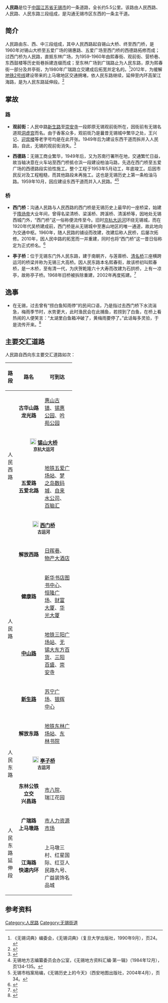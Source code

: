 {{Infobox China Road
|路牌類型 = Wuxi
|中文道路名称=人民路
|道路名称拼音=RENMIN LU
|道路方向=WE
|图片=
|图片说明= 人民路夜景
|道路属性=
|道路总长度=5.5
|车速限制=
|行车线数量=
|所在地区= [[无锡市|无锡市]][[崇安区|崇安区]]-[[无锡市|无锡市]][[北塘区|北塘区]]
|起点=古华山路
|终点=江海东路
|道路命名日期=
|命名缘由=
|道路旧名=熙春街、观前街、西德路等
|道路动工日期=
|通车日期=
|路段主要建筑=无锡市一中、百脑汇、<br>恒隆广场、苏宁广场、<br>银辉中心
|收费=
}}

'''人民路'''是位于[[中国|中国]][[江苏省|江苏省]][[无锡市|无锡市]]的一条道路，全长约5.5公里。该路由人民西路、人民路、人民东路三段组成，是沟通无锡市区东西的一条主干道。

== 简介 ==
{{Multiple image
|align     = right
|direction = vertical
|width     = 260
|image1    =
|caption1  = 中山路与人民路交汇路口
}}

人民路由东、西、中三段组成，其中人民西路起自锡山大桥、终至西门桥，是1960年对锡山大桥至五爱广场的锡惠路、五爱广场至西门桥的西德路拓修而成；过西门桥为人民路，直抵东林广场，为1959-1960年由熙春街、观前街、营桥巷、东西鼓楼等历史街巷拆建连缀而成；至东林广场到广瑞路止为人民东路，原为熙春街一部分及井亭街，为1980年广瑞路立交建成后拓宽并定名的。<ref>《无锡词典》编委会，《无锡词典》（复旦大学出版社，1990年9月），页24。</ref>2012年，为缓解[[无锡地铁2号线|地铁2号线]]建设带来的上马墩地区交通拥堵，依人民东路继续，延伸至内环高架江海路，是为人民东路延伸段。<ref>{{Cite web |url=http://www.wxrb.com/node/wuxi_build/2012-10-1/DGB1J255B359300.html |title=〈无锡人民路全线贯通〉，《无锡日报》（2012年10月1日）。 |access-date=2015年3月12日 |archive-url=https://web.archive.org/web/20160304193441/http://www.wxrb.com/node/wuxi_build/2012-10-1/DGB1J255B359300.html |archive-date=2016年3月4日 |dead-url=yes }}</ref>

{{Multiple image
|align     = left
|direction = vertical
|width     = 280
|image2    = Wuxi Renmin Road - Ximen Bridge.JPG
|caption2  = 人民路西門橋眺望市區
|image3    =
|caption3  = 錫山大橋
}}

== 掌故 ==
=== 路 ===

* '''观前街：'''人民中路[[新生路_(无锡)|新生路]]至[[崇安寺_(无锡)|崇安寺]]一段即原无锡观前街所在，因街前有无锡名道观[[无锡洞虚宫|洞虚宫]]而名。由于香客众多，观前街乃是曩昔无锡城中繁华之处，王兴记、[[迎宾楼|迎宾楼]]等老字号均是在此开张。1949年后为建设东西干道而拆并入人民路，自此，无锡的观前街消失。<ref>{{Cite web |url=http://v2.thmz.com/folder15/folder17/2013/05/2013-05-0442748.html |title=〈老地名话变迁（四） 消失的“观前街”〉，无锡电视台（2013年5月4日）。 |accessdate=2015-03-12 |archive-date=2015-03-12 |archive-url=https://web.archive.org/web/20150312174308/http://v2.thmz.com/folder15/folder17/2013/05/2013-05-0442748.html |dead-url=no }}</ref>

* '''西德路：'''无锡工商业繁华，1949年后，又为苏南行署所在地，交通繁忙日益，故当轴决意在火车站至西门桥抵仓浜一段建设柏油马路，先选在西门桥至五爱广场的西德路段实验性施工。整个工程于1953年5月动工，年底竣工。后因市民反对及工程粗糙，而其他路段未再施工。这也是无锡历史上第一条柏油马路。1959年10月，因应建设东西干道而并入人民路。<ref>无锡地方志编纂委员会办公室，《无锡地方资料汇编·第一辑》（1984年12月），页134-135。</ref><ref>无锡市档案局编，《无锡历史上的今天》（西安地图出版社，2004年4月），页34。</ref>

=== 桥 ===

* '''西门桥：'''沟通人民路与人民西路的西门桥是无锡历史上最早的一座桥梁，始建于[[隋炀帝|隋炀帝]]大业年间，曾得名梁清桥、梁溪桥、跨溪桥、清溪桥等，因地处无锡西城门外，“西门桥”这一俗称便流传至今。旧时[[京杭大运河|京杭大运河]]环绕无锡城，而在1920年代吴桥建成前，西门桥是从无锡城中至惠山地区的唯一通道，故此地向为交通中枢。1960年，随人民路的铺设而改建，改建后称人民桥，后屡次拓修。2010年，因人民中路的拓宽而一并重建，同时也将“西门桥”这一昔日俗称定为正式桥名。<ref>{{Cite web |url=http://news.thmz.com/col89/2010/02/2010-02-26710093.html |title=〈人民中路将拓宽至双向六车道 西门桥要拆掉重造〉，《无锡商报》（2010年2月26日）。 |accessdate=2015-03-12 |archive-date=2015-04-02 |archive-url=https://web.archive.org/web/20150402094635/http://news.thmz.com/col89/2010/02/2010-02-26710093.html |dead-url=no }}</ref>

* '''亭子桥：'''位于无锡东门外人民东路，建于南朝齐，与莲蓉桥、[[清名桥|清名桥]]三座横跨运河的桥梁并称为无锡三大高桥。因人民东路本名熙春街，故该桥初叫熙春桥，是一木桥，至有清一代，为庆贺乾隆六十大寿而改建为石拱桥，上有一凉亭，故称亭子桥。1968年旧桥被拆除重建，2002年再度拓建。<ref>{{Cite web |url=http://www.jnwb.net/wlwx/2011/1012/19985.shtml |title=〈无锡千年古地名：扬名和新安〉，《江南晚报》（2011年10月12日）。 |access-date=2015-03-12 |archive-url=https://web.archive.org/web/20150314193026/http://www.jnwb.net/wlwx/2011/1012/19985.shtml |archive-date=2015-03-14 |dead-url=yes }}</ref>

== 逸事 ==

* 在无锡，过去曾有“捞白鱼知雨停”的民间口语，乃是指过去西门桥下水流湍急，梅雨季节时，水势更大，此时渔民会在此捕鱼，若捞到了白鱼，在桥上看热闹的人便笑言：“太湖里白鱼箱冲破了，黄梅雨要停了。”此话每多灵验，于是流传开来。<ref>{{Cite web |url=http://news.sina.com.cn/o/2010-03-02/033717148168s.shtml |title=〈西门桥“捞白鱼知雨停”〉，《扬子晚报》（2010年3月2日）。 |accessdate=2015-03-12 |archive-date=2016-03-04 |archive-url=https://web.archive.org/web/20160304083328/http://news.sina.com.cn/o/2010-03-02/033717148168s.shtml |dead-url=no }}</ref>

== 主要交汇道路 ==

人民路自西向东主要交汇道路如次：
<center>
{| class="wikitable" width=70% 
|- 
! scope="col" width="5" |路段 
! scope="col" width="70" |路名 
! scope="col" width="80" | 可到达
|-
| align="center" rowspan=4| 人民西路
| align="center"| '''古华山路'''<br>'''龙光路'''
| [[惠山古镇|惠山古镇]]、[[锡惠公园|锡惠公园]]、[[吟苑公园|吟苑公园]]
|- 
| colspan=2 align="center"| [[File:BSicon_RP4oW.svg|20px]] '''[[锡山大桥|锡山大桥]]'''<br><small>'''京杭大运河'''</small>
|- 
| align="center"| '''五爱路'''<br>'''五爱北路'''
| [[五爱广场站|地铁五爱广场站]]、[[梦之岛数码城|梦之岛数码城]]、[[无锡自来水公司|自来水公司]]、[[百脑汇|百脑汇]]
|- 
| colspan=2 align="center"| [[File:BSicon_RP4oW.svg|20px]] '''[[西门桥|西门桥]]'''<br><small>'''古运河'''</small>
|- 
| align="center" rowspan=4| 人民路
| align="center"| '''解放西路'''
| [[日晖巷|日晖巷]]、[[无锡物产大酒店|物产大酒店]]
|- 
| align="center"| '''健康路'''
| [[无锡新华书店|新华书店图书中心]]、[[无锡恒隆广场|恒隆广场]]、[[无锡财富大厦|财富大厦]]、[[无锡华光大厦|华光大厦]]
|- 
| align="center"| '''[[中山路_(无锡)|中山路]]'''
| [[三阳广场站|地铁三阳广场站]]、[[大东方百货|无锡大东方百货]]、[[三阳广场|三阳百盛]]、[[崇安寺_(无锡)|崇安寺]]
|- 
| align="center"| '''[[新生路_(无锡)|新生路]]'''
| [[无锡苏宁广场主塔|苏宁广场]]、[[无锡银辉中心|银辉中心]]
|- 
| align="center" rowspan=3| 人民东路
| align="center"| '''解放东路'''
| [[东林广场站|地铁东林广场站]]、[[东林书院|东林书院]]
|- 
| colspan=2 align="center"| [[File:BSicon_RP4oW.svg|20px]] '''[[亭子桥|亭子桥]]'''<br><small>'''古运河'''</small>
|- 
| align="center"| '''东林公铁立交'''<br>'''兴昌路'''
| [[无锡市八院|市八院]]、瑞江花园
|- 
| align="center" rowspan=2| 人民东路延伸段
| align="center"| '''广瑞路'''<br>'''上马墩路'''
| [[无锡市人力资源市场|市人力资源市场]]
|- 
| align="center"| '''江海路'''<br>'''快速内环'''
| 上马墩三村、红星国际、红豆人民路九号、广益装饰名品城
|}
</center>

== 参考资料 ==
{{reflist|2}}

[[Category:人民路|Category:人民路]]
[[Category:无锡街道|Category:无锡街道]]